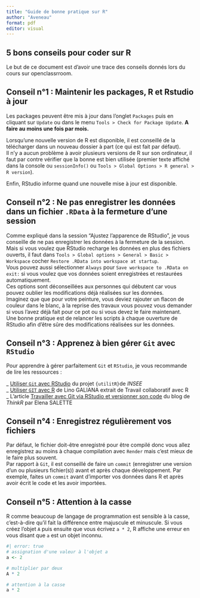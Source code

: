 ---
title: "Guide de bonne pratique sur R"
author: "Aveneau"
format: pdf
editor: visual
---

## 5 bons conseils pour coder sur R

Le but de ce document est d'avoir une trace des conseils donnés lors du cours sur openclassrroom.

## **Conseil n°1** : Maintenir les packages, R et Rstudio à jour

Les packages peuvent être mis à jour dans l'onglet `Packages` puis en cliquant sur `Update` ou dans le menu `Tools > Check for Package Update`. **A faire au moins une fois par mois.**

Lorsqu'une nouvelle version de R est disponible, il est conseillé de la télécharger dans un nouveau dossier à part (ce qui est fait par défaut).\
Il n'y a aucun problème à avoir plusieurs versions de R sur son ordinateur, il faut par contre vérifier que la bonne est bien utilisée (premier texte affiché dans la console ou `sessionInfo()` ou `Tools > Global Options > R general > R version`).

Enfin, RStudio informe quand une nouvelle mise à jour est disponible.

## **Conseil n°2** : Ne pas enregistrer les données dans un fichier `.RData` à la fermeture d'une session

Comme expliqué dans la session "Ajustez l'apparence de RStudio", je vous conseille de ne pas enregistrer les données à la fermeture de la session.\
Mais si vous voulez que RStudio recharge les données en plus des fichiers ouverts, il faut dans `Tools > Global options > General > Basic > Workspace` cocher `Restore .RData into workspace at startup`.\
Vous pouvez aussi sélectionner `Always` pour `Save workspace to .RData on exit:` si vous voulez que vos données soient enregistrées et restaurées automatiquement.\
Ces options sont déconseillées aux personnes qui débutent car vous pouvez oublier les modifications déjà réalisées sur les données.\
Imaginez que que pour votre peinture, vous deviez rajouter un flacon de couleur dans le blanc, à la reprise des travaux vous pouvez vous demander si vous l'avez déjà fait pour ce pot ou si vous devez le faire maintenant.\
Une bonne pratique est de relancer les scripts à chaque ouverture de RStudio afin d'être sûre des modifications réalisées sur les données.

## **Conseil n°3** : Apprenez à bien gérer `Git` avec `RStudio`

Pour apprendre à gérer parfaitement `Git` et `RStudio`, je vous recommande de lire les ressources :

\_ [Utiliser `Git` avec RStudio](https://www.book.utilitr.org/03_fiches_thematiques/fiche_git_utilisation) du projet `{utilitR}`de *INSEE*\
\_ [Utiliser `GIT` avec R](https://linogaliana.gitlab.io/collaboratif/git.html#des-bases-de-git) de Lino GALIANA extrait de Travail collaboratif avec R\
\_ L'article [Travailler avec Git via RStudio et versionner son code](https://thinkr.fr/travailler-avec-git-via-rstudio-et-versionner-son-code/) du blog de *ThinkR* par Elena SALETTE

## **Conseil n°4** : Enregistrez régulièrement vos fichiers

Par défaut, le fichier doit-être enregistré pour être compilé donc vous allez enregistrez au moins à chaque compilation avec `Render` mais c'est mieux de le faire plus souvent.\
Par rapport à `Git`, il est conseillé de faire un `commit` (enregistrer une version d'un ou plusieurs fichier(s)) avant et après chaque développement. Par exemple, faites un `commit` avant d'importer vos données dans R et après avoir écrit le code et les avoir importées.

## **Conseil n°5** : Attention à la casse

R comme beaucoup de langage de programmation est sensible à la casse, c'est-à-dire qu'il fait la différence entre majuscule et minuscule. Si vous créez l'objet `A` puis ensuite que vous écrivez `a * 2`, R affiche une erreur en vous disant que `a` est un objet inconnu.

```{r}
#| error: true
# assignation d'une valeur à l'objet a
a <- 2

# multiplier par deux
A * 2

# attention à la casse
a * 2

```
